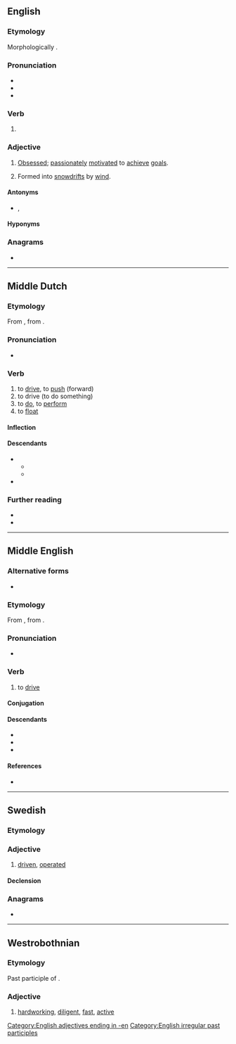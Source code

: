 ==English==

===Etymology===
Morphologically {{suffix|en|drive|n}}.

===Pronunciation===
* {{IPA|en|/ˈdɹɪvən/}}
* {{audio|en|en-us-driven.ogg|Audio (US)}}
* {{rhymes|en|ɪvən|s=2}}

===Verb===
{{head|en|verb form}}

# {{inflection of|en|drive||past|part}}

===Adjective===
{{en-adj}}

# [[obsessed|Obsessed]]; [[passionate]]ly [[motivate]]d to [[achieve]] [[goal]]s.
# {{q|of snow}} Formed into [[snowdrift]]s by [[wind]].

====Antonyms====
* {{l|en|non-driven}}, {{l|en|nondriven}}

====Hyponyms====
{{col3|en
| axle-driven
| behavior-driven
| behaviour-driven
| compiler-driven
| community-driven
| data-driven
| demand-driven
| destination-driven
| domain-driven
| event-driven
| model-driven
| space-driven
| test-driven
| wind-driven
}}

===Anagrams===
* {{anagrams|en|a=deinrv|Verdin|Virden|verdin}}

[[Category:English adjectives ending in -en]]
[[Category:English irregular past participles]]
{{C|en|Personality}}

----

==Middle Dutch==

===Etymology===
From {{inh|dum|odt|drīvan}}, from {{inh|dum|gem-pro|*drībaną}}.

===Pronunciation===
* {{IPA|dum|/ˈdriːvən/}}

===Verb===
{{dum-verb}}

# to [[drive]], to [[push]] (forward)
# to drive (to do something)
# to [[do]], to [[perform]]
# to [[float]]

====Inflection====
{{dum-conj-st|class=1|driv|drêv|drēv|drēv}}

====Descendants====
* {{desc|nl|drijven}}
** {{desc|af|dryf}}
** {{desc|pap|drif}}
* {{desc|li|drieve}}

===Further reading===
* {{R:VMNW|ID60013}}
* {{R:MNW|07749}}

----

==Middle English==

===Alternative forms===
* {{alter|enm|drifen|drifven}}

===Etymology===
From {{inh|enm|ang|drīfan}}, from {{inh|enm|gmw-pro|*drīban}}.

===Pronunciation===
* {{IPA|enm|/ˈdriːvən/}}

===Verb===
{{head|enm|verb}}

# to [[drive]]

====Conjugation====
{{enm-conj-st|c=1|driv|drof|driv|3a=drov}}

====Descendants====
* {{desc|en|drive}}
* {{desc|sco|dryve}}
* {{desc|yol|dhreeve|alts=1}}

====References====
* {{R:MED Online|entry=drīven|pos=v|id=MED12668}}

----

==Swedish==

===Etymology===
{{sv-verb-form-pastpart|driva}}

===Adjective===
{{sv-adj|-}}

# [[#English|driven]], [[operated]]

====Declension====
{{sv-adj-pastpart|en-stem=driv}}

===Anagrams===
* {{anagrams|sv|a=deinrv|drivne|indrev|vriden}}

----

==Westrobothnian==

===Etymology===
Past participle of {{m|gmq-bot|driv}}.

===Adjective===
{{head|gmq-bot|adjective}}

# [[hardworking]], [[diligent]], [[fast]], [[active]]